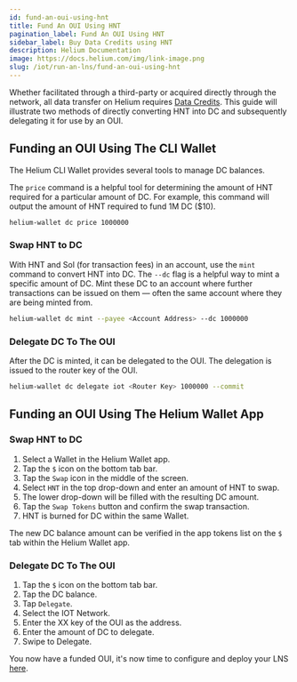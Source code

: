 ```yaml
---
id: fund-an-oui-using-hnt
title: Fund An OUI Using HNT
pagination_label: Fund An OUI Using HNT
sidebar_label: Buy Data Credits using HNT
description: Helium Documentation
image: https://docs.helium.com/img/link-image.png
slug: /iot/run-an-lns/fund-an-oui-using-hnt
---
```


Whether facilitated through a third-party or acquired directly through the network, all data
transfer on Helium requires [Data Credits](/tokens/data-credit). This guide will illustrate two
methods of directly converting HNT into DC and subsequently delegating it for use by an OUI.

## Funding an OUI Using The CLI Wallet

The Helium CLI Wallet provides several tools to manage DC balances.

The `price` command is a helpful tool for determining the amount of HNT required for a particular
amount of DC. For example, this command will output the amount of HNT required to fund 1M DC ($10).

```sh
helium-wallet dc price 1000000
```

### Swap HNT to DC

With HNT and Sol (for transaction fees) in an account, use the `mint` command to convert HNT into
DC. The `--dc` flag is a helpful way to mint a specific amount of DC. Mint these DC to an account
where further transactions can be issued on them — often the same account where they are being
minted from.

```sh
helium-wallet dc mint --payee <Account Address> --dc 1000000
```

### Delegate DC To The OUI

After the DC is minted, it can be delegated to the OUI. The delegation is issued to the router key
of the OUI.

```sh
helium-wallet dc delegate iot <Router Key> 1000000 --commit
```

## Funding an OUI Using The Helium Wallet App

### Swap HNT to DC

1. Select a Wallet in the Helium Wallet app.
1. Tap the `$` icon on the bottom tab bar.
1. Tap the `Swap` icon in the middle of the screen.
1. Select `HNT` in the top drop-down and enter an amount of HNT to swap.
1. The lower drop-down will be filled with the resulting DC amount.
1. Tap the `Swap Tokens` button and confirm the swap transaction.
1. HNT is burned for DC within the same Wallet.

The new DC balance amount can be verified in the app tokens list on the `$` tab within the Helium
Wallet app.

### Delegate DC To The OUI

1. Tap the `$` icon on the bottom tab bar.
1. Tap the DC balance.
1. Tap `Delegate`.
1. Select the IOT Network.
1. Enter the XX key of the OUI as the address.
1. Enter the amount of DC to delegate.
1. Swipe to Delegate.

You now have a funded OUI, it's now time to configure and deploy your LNS
[here](configure-chirpstack).
